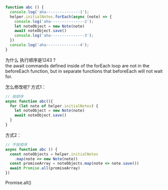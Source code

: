 

```js
function abc () {
  console.log('aha---------------1');
  helper.initialNotes.forEach(async (note) => {
    console.log('aha---------------2');
    let noteObject = new Note(note)
    await noteObject.save()
    console.log('aha---------------3');
  })
  console.log('aha---------------4');
}
```
为什么 执行顺序是1243 ?  
 the await commands defined inside of the forEach loop are not in the beforeEach function, but in separate functions that beforeEach will not wait for.

怎么修改呢? 
方式1：
```js
// 按顺序
async function abc(){
  for (let note of helper.initialNotes) {
    let noteObject = new Note(note)
    await noteObject.save()
  }
}
```
方式2：
```js
// 不按顺序
async function abc () {
  const noteObjects = helper.initialNotes
    .map(note => new Note(note))
  const promiseArray = noteObjects.map(note => note.save())
  await Promise.all(promiseArray)
})
```
Promise.all()


 
